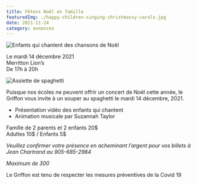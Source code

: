 ```yaml
---
title: Fêtons Noël en famille
featuredImg: ./happy-children-singing-christmassy-carols.jpg
date: 2021-11-24
category: annonces
---
```


<div class="row mb-5">

<div class="col">

![Enfants qui chantent des chansons de Noël](./happy-children-singing-christmassy-carols.jpg)

</div>

<div class="col my-auto">

<div class="text-center font-weight-bold mb-2">Le mardi 14 décembre 2021</div>
<div class="text-center font-weight-bold mb-2">Merritton Lion’s</div>
<div class="text-center font-weight-bold">De 17h à 20h</div>

</div>

<div class="col">

![Assiette de spaghetti](./plate-basil-cherry-gourmet-menu.jpg)

</div>

</div>

Puisque nos écoles ne peuvent offrir un concert de Noël cette année, le Griffon vous invite à un souper au spaghetti le mardi 14 décembre, 2021.
- Présentation vidéo des enfants qui chantent
- Animation musicale par Suzannah Taylor

<div class="text-center font-weight-bold mt-5 mb-2">Famille de 2 parents et 2 enfants 20$</div>
<div class="text-center font-weight-bold mb-5">Adultes 10$ / Enfants 5$</div>

<p class="mt-4 mb-2"><em>Veuillez confirmer votre présence en acheminant l’argent pour vos billets à Jean Chartrand au 905-685-2984</em></p>

*Maximum de 300*

Le Griffon est tenu de respecter les mesures préventives de la Covid 19

<Patrimoine />